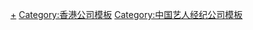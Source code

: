 [[Category:香港藝人經紀公司|+]]
[[Category:香港公司模板|Category:香港公司模板]]
[[Category:中国艺人经纪公司模板|Category:中国艺人经纪公司模板]]